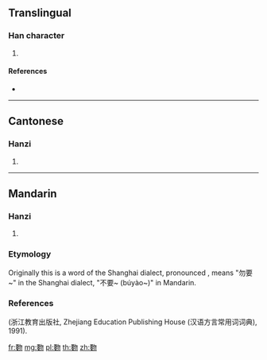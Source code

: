 {{character info/new}}
==Translingual==

===Han character===
{{Han char|rn=146|rad=西|as=07|sn=13|four=17420|canj=MVPHH|ids=⿰要勿}}

# {{defn|Han|sort=西07}}

====References====
* {{Han ref|kx=1128.321|dkj=34780|hdz=42807.130|uh=8985|ud=35205|bh=DFFA|bd=57338}}

----

==Cantonese==

===Hanzi===
{{yue-hanzi|jyut=[[fiu3]]|y=fiu3}}

# {{defn|lang=yue|sort=西07}}

----

==Mandarin==

===Hanzi===
{{cmn-hanzi|pin=[[fiào]] ([[fiao4]]), [[biào]] ([[biao4]]), [[pò]] ([[po4]])|wg=fiao<sup>4</sup>, piao<sup>4</sup>, p'o<sup>4</sup>}}

# {{defn|lang=cmn|sort=西07}}

===Etymology===
Originally this is a word of the Shanghai dialect, pronounced {{IPAchar|/v̻iɔ²³/}}, means "勿要~" in the Shanghai dialect, "不要~ (búyào~)" in Mandarin.

===References===
(浙江教育出版社, Zhejiang Education Publishing House (汉语方言常用词词典), 1991).

[[fr:覅]]
[[mg:覅]]
[[pl:覅]]
[[th:覅]]
[[zh:覅]]